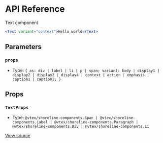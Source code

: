 # API Reference

Text component

```jsx
<Text variant="context">Hello world</Text>
```

## Parameters

### `props`

- Type: `{ as: div | label | li | p | span; variant: body | display1 | display2 | display3 | display4 | context | action | emphasis | caption1 | caption2; }`

## Props

### `TextProps`

- Type: `@vtex/shoreline-components.Span | @vtex/shoreline-components.Label | @vtex/shoreline-components.Paragraph | @vtex/shoreline-components.Div | @vtex/shoreline-components.Li`

[View source](https://github.com/vtex/shoreline/blob/f511fc130/packages/components/src/text/text.tsx#L10)
